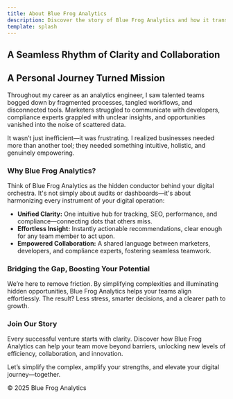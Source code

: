 ```yaml
---
title: About Blue Frog Analytics
description: Discover the story of Blue Frog Analytics and how it transforms complexity into clarity.
template: splash
---
```


<section className="container-fluid hero-section bg-white text-center">
  <div className="row">
    <div className="col-lg-8 offset-lg-2 hero-content">
      <h1 className="display-4">A Seamless Rhythm of Clarity and Collaboration</h1>
    </div>
  </div>
</section>

<section className="container py-5 bg-white">
  <div className="row">
    <div className="col-lg-8 offset-lg-2">
      <h2 className="h2">A Personal Journey Turned Mission</h2>
      <p>
        Throughout my career as an analytics engineer, I saw talented teams bogged down by fragmented processes,
        tangled workflows, and disconnected tools. Marketers struggled to communicate with developers, compliance
        experts grappled with unclear insights, and opportunities vanished into the noise of scattered data.
      </p>
      <p>
        It wasn’t just inefficient—it was frustrating. I realized businesses needed more than another tool; they
        needed something intuitive, holistic, and genuinely empowering.
      </p>
    </div>
  </div>
</section>

<section className="container py-5 bg-light">
  <div className="row">
    <div className="col-lg-8 offset-lg-2">
      <h3 className="h3">Why Blue Frog Analytics?</h3>
      <p>
        Think of Blue Frog Analytics as the hidden conductor behind your digital orchestra. It's not simply about audits or dashboards—it's about harmonizing every instrument of your digital operation:
      </p>
      <ul>
        <li><strong>Unified Clarity:</strong> One intuitive hub for tracking, SEO, performance, and compliance—connecting dots that others miss.</li>
        <li><strong>Effortless Insight:</strong> Instantly actionable recommendations, clear enough for any team member to act upon.</li>
        <li><strong>Empowered Collaboration:</strong> A shared language between marketers, developers, and compliance experts, fostering seamless teamwork.</li>
      </ul>
    </div>
  </div>
</section>

<section className="container py-5 bg-white">
  <div className="row">
    <div className="col-lg-8 offset-lg-2">
      <h3 className="h3">Bridging the Gap, Boosting Your Potential</h3>
      <p>
        We’re here to remove friction. By simplifying complexities and illuminating hidden opportunities, Blue Frog Analytics helps your teams align effortlessly. The result? Less stress, smarter decisions, and a clearer path to growth.
      </p>
    </div>
  </div>
</section>

<section className="container py-5 bg-light text-center">
  <div className="row">
    <div className="col-lg-8 offset-lg-2">
      <h3 className="h3">Join Our Story</h3>
      <p>
        Every successful venture starts with clarity. Discover how Blue Frog Analytics can help your team move beyond barriers, unlocking new levels of efficiency, collaboration, and innovation.
      </p>
      <p>Let’s simplify the complex, amplify your strengths, and elevate your digital journey—together.</p>
      <p className="small mb-0">&copy; 2025 Blue Frog Analytics</p>
    </div>
  </div>
</section>
